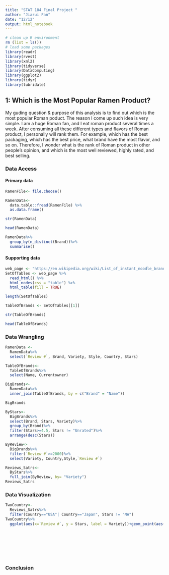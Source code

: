 ```yaml
---
title: "STAT 184 Final Project "
author: "Jiarui Fan" 
date: "12/12"
output: html_notebook
---
```

```r
# clean up R environment
rm (list = ls())
# load some packages
library(readr)
library(rvest)
library(xml2)
library(tidyverse)
library(DataComputing)
library(ggplot2)
library(tidyr)
library(lubridate)
```

## 1: Which is the Most Popular Ramen Product?
My guding question & purpose of this analysis is to find out which is the most popular Roman poduct. The reason I come up such idea is very simple. I am a huge Roman fan, and I eat roman product several times a week. After consuming all these different types and flavors of Roman product, I personally will rank them. For example, which has the best packaging, which has the best price, what brand have the most flavor, and so on. Therefore, I wonder what is the rank of Roman product in other people's opinion, and which is the most well reviewed, highly rated, and best selling.

### Data Access
#### Primary data

```r
RamenFile<- file.choose()
```
```r
RamenData<- 
  data.table::fread(RamenFile) %>%
  as.data.frame()
```
```r
str(RamenData)
```
```r
head(RamenData)
```
```r
RamenData%>%
  group_by(n_distinct(Brand))%>%
  summarise()

```
#### Supporting data
```r
web_page <- "https://en.wikipedia.org/wiki/List_of_instant_noodle_brands"
SetOfTables <- web_page %>%
  read_html() %>%
  html_nodes(css = "table") %>%
  html_table(fill = TRUE)
```
```r
length(SetOfTables)
```
```r
TableOfBrands <- SetOfTables[[1]]
```
```r
str(TableOfBrands)
```
```r
head(TableOfBrands)
```

### Data Wrangling
```r
RamenData <-
  RamenData%>%
  select(`Review #`, Brand, Variety, Style, Country, Stars)
```
```r
TableOfBrands<-
  TableOfBrands%>%
  select(Name, Currentowner)
```

```r
BigBrands<-
  RamenData%>%
  inner_join(TableOfBrands, by = c("Brand" = "Name"))
```

```r
BigBrands
```
```r
ByStars<-
  BigBrands%>%
  select(Brand, Stars, Variety)%>%
  group_by(Brand)%>%
  filter(Stars>=4.5, Stars != "Unrated")%>%
  arrange(desc(Stars))
```
```r
ByReview<-
  BigBrands%>%
  filter(`Review #`>=2000)%>%
  select(Variety, Country,Style,`Review #`)
```
```r
Reviews_Satrs<-
  ByStars%>%
  full_join(ByReview, by= "Variety")
Reviews_Satrs
```


### Data Visualization

```r
TwoCountry<- 
  Reviews_Satrs%>%
  filter(Country=="USA"| Country=="Japan", Stars != "NA")
TwoCountry%>%
  ggplot(aes(x=`Review #`, y = Stars, label = Variety))+geom_point(aes(color=Style))+facet_wrap(~Country)+geom_text()
```
```r

```

```r

```

```r

```

```r

```

```r

```

```r

```

```r

```

### Conclusion


